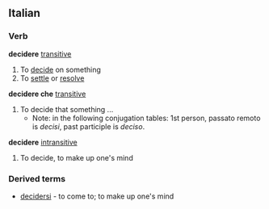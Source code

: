 ==Italian==
===Verb===
'''decidere''' [[transitive]]
#To [[decide]] on something
#To [[settle]] or [[resolve]]
'''decidere che''' [[transitive]]
#To decide that something ...
#*Note: in the following conjugation tables: 1st person, passato remoto is ''decisi'', past participle is ''deciso''.
{{it-conj-ere|decid|avere}}
'''decidere''' [[intransitive]]
#To decide, to make up one's mind
{{it-conj-ere|decid|essere}}
===Derived terms===
*[[decidersi]] - to come to; to make up one's mind